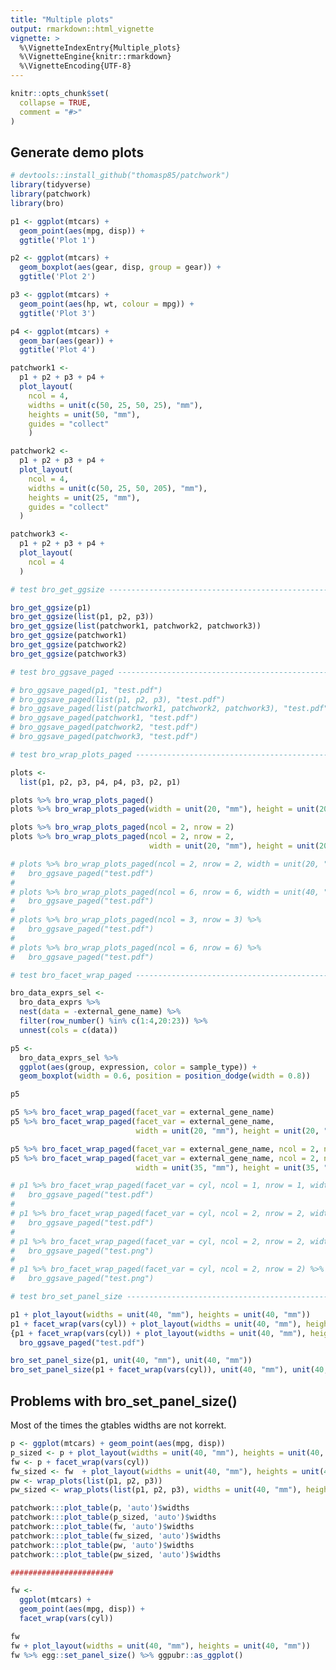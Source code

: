 ```yaml
---
title: "Multiple plots"
output: rmarkdown::html_vignette
vignette: >
  %\VignetteIndexEntry{Multiple_plots}
  %\VignetteEngine{knitr::rmarkdown}
  %\VignetteEncoding{UTF-8}
---
```


```r
knitr::opts_chunk$set(
  collapse = TRUE,
  comment = "#>"
)
```

## Generate demo plots

```r
# devtools::install_github("thomasp85/patchwork")
library(tidyverse)
library(patchwork)
library(bro)

p1 <- ggplot(mtcars) +
  geom_point(aes(mpg, disp)) +
  ggtitle('Plot 1')

p2 <- ggplot(mtcars) +
  geom_boxplot(aes(gear, disp, group = gear)) +
  ggtitle('Plot 2')

p3 <- ggplot(mtcars) +
  geom_point(aes(hp, wt, colour = mpg)) +
  ggtitle('Plot 3')

p4 <- ggplot(mtcars) +
  geom_bar(aes(gear)) +
  ggtitle('Plot 4')

patchwork1 <-
  p1 + p2 + p3 + p4 +
  plot_layout(
    ncol = 4,
    widths = unit(c(50, 25, 50, 25), "mm"),
    heights = unit(50, "mm"),
    guides = "collect"
    )

patchwork2 <-
  p1 + p2 + p3 + p4 +
  plot_layout(
    ncol = 4,
    widths = unit(c(50, 25, 50, 205), "mm"),
    heights = unit(25, "mm"),
    guides = "collect"
  )

patchwork3 <-
  p1 + p2 + p3 + p4 +
  plot_layout(
    ncol = 4
  )
```

```r
# test bro_get_ggsize -----------------------------------------------------

bro_get_ggsize(p1)
bro_get_ggsize(list(p1, p2, p3))
bro_get_ggsize(list(patchwork1, patchwork2, patchwork3))
bro_get_ggsize(patchwork1)
bro_get_ggsize(patchwork2)
bro_get_ggsize(patchwork3)
```

```r
# test bro_ggsave_paged --------------------------------------------------

# bro_ggsave_paged(p1, "test.pdf")
# bro_ggsave_paged(list(p1, p2, p3), "test.pdf")
# bro_ggsave_paged(list(patchwork1, patchwork2, patchwork3), "test.pdf")
# bro_ggsave_paged(patchwork1, "test.pdf")
# bro_ggsave_paged(patchwork2, "test.pdf")
# bro_ggsave_paged(patchwork3, "test.pdf")

```

```r
# test bro_wrap_plots_paged -----------------------------------------------

plots <-
  list(p1, p2, p3, p4, p4, p3, p2, p1)

plots %>% bro_wrap_plots_paged()
plots %>% bro_wrap_plots_paged(width = unit(20, "mm"), height = unit(20, "mm"))

plots %>% bro_wrap_plots_paged(ncol = 2, nrow = 2)
plots %>% bro_wrap_plots_paged(ncol = 2, nrow = 2,
                               width = unit(20, "mm"), height = unit(20, "mm"))

# plots %>% bro_wrap_plots_paged(ncol = 2, nrow = 2, width = unit(20, "mm"), height = unit(20, "mm")) %>%
#   bro_ggsave_paged("test.pdf")
# 
# plots %>% bro_wrap_plots_paged(ncol = 6, nrow = 6, width = unit(40, "mm"), height = unit(40, "mm")) %>%
#   bro_ggsave_paged("test.pdf")
# 
# plots %>% bro_wrap_plots_paged(ncol = 3, nrow = 3) %>%
#   bro_ggsave_paged("test.pdf")
# 
# plots %>% bro_wrap_plots_paged(ncol = 6, nrow = 6) %>%
#   bro_ggsave_paged("test.pdf")


```

```r
# test bro_facet_wrap_paged -----------------------------------------------

bro_data_exprs_sel <- 
  bro_data_exprs %>% 
  nest(data = -external_gene_name) %>% 
  filter(row_number() %in% c(1:4,20:23)) %>% 
  unnest(cols = c(data))

p5 <- 
  bro_data_exprs_sel %>% 
  ggplot(aes(group, expression, color = sample_type)) +
  geom_boxplot(width = 0.6, position = position_dodge(width = 0.8))

p5

p5 %>% bro_facet_wrap_paged(facet_var = external_gene_name)
p5 %>% bro_facet_wrap_paged(facet_var = external_gene_name,
                            width = unit(20, "mm"), height = unit(20, "mm"))

p5 %>% bro_facet_wrap_paged(facet_var = external_gene_name, ncol = 2, nrow = 2)
p5 %>% bro_facet_wrap_paged(facet_var = external_gene_name, ncol = 2, nrow = 2,
                            width = unit(35, "mm"), height = unit(35, "mm"))

# p1 %>% bro_facet_wrap_paged(facet_var = cyl, ncol = 1, nrow = 1, width = unit(20, "mm"), height = unit(20, "mm")) %>%
#   bro_ggsave_paged("test.pdf")
# 
# p1 %>% bro_facet_wrap_paged(facet_var = cyl, ncol = 2, nrow = 2, width = unit(20, "mm"), height = unit(20, "mm")) %>%
#   bro_ggsave_paged("test.pdf")
# 
# p1 %>% bro_facet_wrap_paged(facet_var = cyl, ncol = 2, nrow = 2, width = unit(20, "mm"), height = unit(20, "mm")) %>%
#   bro_ggsave_paged("test.png")
# 
# p1 %>% bro_facet_wrap_paged(facet_var = cyl, ncol = 2, nrow = 2) %>%
#   bro_ggsave_paged("test.png")

```

```r
# test bro_set_panel_size -------------------------------------------------

p1 + plot_layout(widths = unit(40, "mm"), heights = unit(40, "mm"))
p1 + facet_wrap(vars(cyl)) + plot_layout(widths = unit(40, "mm"), heights = unit(40, "mm"))
{p1 + facet_wrap(vars(cyl)) + plot_layout(widths = unit(40, "mm"), heights = unit(40, "mm"))} %>%
  bro_ggsave_paged("test.pdf")

bro_set_panel_size(p1, unit(40, "mm"), unit(40, "mm"))
bro_set_panel_size(p1 + facet_wrap(vars(cyl)), unit(40, "mm"), unit(40, "mm"))

```

## Problems with bro_set_panel_size()

Most of the times the gtables widths are not korrekt.

```r
p <- ggplot(mtcars) + geom_point(aes(mpg, disp))
p_sized <- p + plot_layout(widths = unit(40, "mm"), heights = unit(40, "mm"))
fw <- p + facet_wrap(vars(cyl))
fw_sized <- fw  + plot_layout(widths = unit(40, "mm"), heights = unit(40, "mm"))
pw <- wrap_plots(list(p1, p2, p3))
pw_sized <- wrap_plots(list(p1, p2, p3), widths = unit(40, "mm"), heights = unit(40, "mm"))

patchwork:::plot_table(p, 'auto')$widths
patchwork:::plot_table(p_sized, 'auto')$widths
patchwork:::plot_table(fw, 'auto')$widths
patchwork:::plot_table(fw_sized, 'auto')$widths
patchwork:::plot_table(pw, 'auto')$widths
patchwork:::plot_table(pw_sized, 'auto')$widths

#######################

fw <- 
  ggplot(mtcars) +
  geom_point(aes(mpg, disp)) +
  facet_wrap(vars(cyl))

fw
fw + plot_layout(widths = unit(40, "mm"), heights = unit(40, "mm"))
fw %>% egg::set_panel_size() %>% ggpubr::as_ggplot()

```

